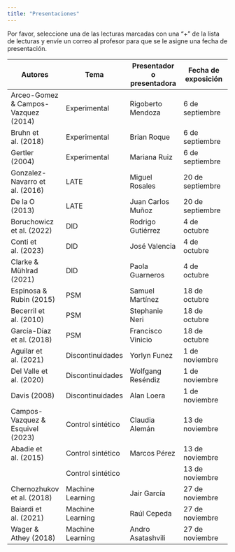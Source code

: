 ```yaml
---
title: "Presentaciones"
---
```


Por favor, seleccione una de las lecturas marcadas con una "+" de la lista de lecturas y envíe un correo al profesor para que se le asigne una fecha de presentación.

| **Autores** | **Tema** | **Presentador o presentadora** | **Fecha de exposición** |
| --- | --- | --- | --- |
| Arceo-Gomez & Campos-Vazquez (2014) | Experimental    | Rigoberto Mendoza | 6 de septiembre |
| Bruhn et al. (2018)  | Experimental    | Brian Roque | 6 de septiembre |
| Gertler (2004)  | Experimental    | Mariana Ruiz | 6 de septiembre |
| Gonzalez-Navarro et al. (2016) | LATE    | Miguel Rosales | 20 de septiembre |
| De la O (2013)  | LATE    | Juan Carlos Muñoz | 20 de septiembre |
| Boruchowicz et al. (2022) | DID    | Rodrigo Gutiérrez | 4 de octubre |
| Conti et al. (2023) | DID    | José Valencia | 4 de octubre |
| Clarke & Mühlrad (2021) | DID    | Paola Guarneros | 4 de octubre |
| Espinosa & Rubin (2015) | PSM | Samuel Martínez   | 18 de octubre |
| Becerril et al. (2010)  | PSM    | Stephanie Neri | 18 de octubre |
| García-Díaz et al. (2018) | PSM    | Francisco Vinicio  | 18 de octubre |
| Aguilar et al. (2021) | Discontinuidades  | Yorlyn Funez | 1 de noviembre |  
| Del Valle et al. (2020) | Discontinuidades  | Wolfgang Reséndiz | 1 de noviembre |
| Davis (2008) | Discontinuidades  | Alan Loera | 1 de noviembre |
| Campos-Vazquez & Esquivel (2023) | Control sintético  | Claudia Alemán | 13 de noviembre | 
| Abadie et al. (2015) | Control sintético  | Marcos Pérez | 13 de noviembre | 
|  | Control sintético  |  | 13 de noviembre | 
| Chernozhukov et al. (2018)  | Machine Learning   | Jair García | 27 de noviembre | 
| Baiardi et al. (2021) | Machine Learning  | Raúl Cepeda | 27 de noviembre | 
| Wager & Athey (2018) | Machine Learning   | Andro Asatashvili | 27 de noviembre | 
